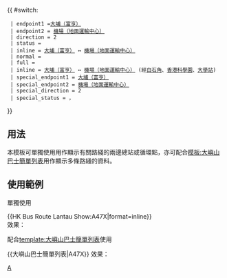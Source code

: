 {{ #switch: {{{format|}}}
  | endpoint1 =[[富亨巴士總站|大埔（富亨）]]
  | endpoint2 = [[機場（地面運輸中心）巴士總站|機場（地面運輸中心）]]
  | direction = 2
  | status = 
  | inline = [[富亨巴士總站|大埔（富亨）]] ↔ [[機場（地面運輸中心）巴士總站|機場（地面運輸中心）]]
  | normal =
  | full =
  | inline = [[富亨巴士總站|大埔（富亨）]] ↔ [[機場（地面運輸中心）巴士總站|機場（地面運輸中心）]] (經[[白石角]]、[[香港科學園]]、[[大學站_(香港)|大學站]])
  | special_endpoint1 = [[富亨巴士總站|大埔（富亨）]]
  | special_endpoint2 = [[機場（地面運輸中心）巴士總站|機場（地面運輸中心）]]
  | special_direction = 2
  | special_status = {{HK Bus Status|ST}}，{{HK Bus Status|P+H}}
}}<noinclude>
==用法==
本模板可單獨使用用作顯示有關路綫的兩邊總站或循環點，亦可配合[[模板:大嶼山巴士簡單列表]]用作顯示多條路綫的資料。

==使用範例==
;單獨使用
<nowiki>{{HK Bus Route Lantau Show:A47X|format=inline}}</nowiki><br>
效果：{{HK Bus Route Lantau Show:A47X|format=inline}}

;配合[[template:大嶼山巴士簡單列表]]使用
<nowiki>{{大嶼山巴士簡單列表|A47X}}</nowiki>
效果：{{大嶼山巴士簡單列表|A47X}}
[[Category:龍運巴士路線模板|A]]</noinclude>
